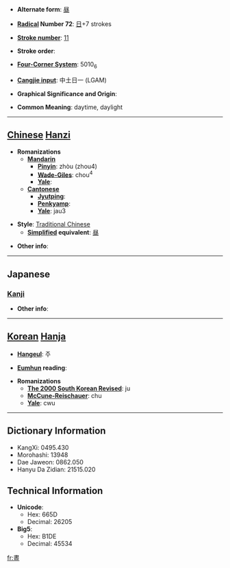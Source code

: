 * '''Alternate form''': [[昼]]

* '''[[Wiktionary:Chinese radical index| Radical]] Number 72''': [[Wiktionary:Chinese radical index 日|日]]+7 strokes

* '''[[Wiktionary:Chinese total strokes index|Stroke number]]''': [[Wiktionary:Chinese total strokes index 11|11]]

* '''Stroke order''': 

* '''[[Wiktionary:Chinese four corner index|Four-Corner System]]''': 5010<sub>6</sub>

* '''[[Wiktionary:Chinese Cangjie index|Cangjie input]]''': 中土日一 (LGAM)

* '''Graphical Significance and Origin''': 

* '''Common Meaning''': daytime, daylight

----

== [[Chinese]] [[Hanzi]] ==

* '''Romanizations'''
** '''[[Mandarin]]'''
*** '''[[Pinyin]]''': zhòu (zhou4)
*** '''[[Wade-Giles]]''': chou<sup>4</sup>
*** '''[[Yale]]''': 
** '''[[Cantonese]]'''
*** '''[[Jyutping]]''':
*** '''[[Penkyamp]]''': 
*** '''[[Yale]]''': jau3

* '''Style''': [[Traditional Chinese]] 
** '''[[Simplified Chinese|Simplified]] equivalent''': [[昼]]

* '''Other info''': 

----

==Japanese==
===[[Kanji]]===
{{kanji|on readings=[[ちゅう]] (chū)
|kun readings=[[ひる]] (hiru)
}}

* '''Other info''':  

----

== [[Korean]] [[Hanja]] ==

* '''[[Hangeul]]''': 주

* '''[[Eumhun]] reading''': 

* '''Romanizations'''
** '''[[The 2000 South Korean Revised Romanization|The 2000 South Korean Revised]]''': ju
** '''[[McCune-Reischauer]]''': chu
** '''[[Yale]]''': cwu

----

== Dictionary Information ==

* KangXi: 0495.430
* Morohashi: 13948
* Dae Jaweon: 0862.050
* Hanyu Da Zidian: 21515.020

== Technical Information ==

* '''Unicode''':
** Hex: 665D
** Decimal: 26205
* '''Big5''':
** Hex: B1DE
** Decimal: 45534

[[fr:晝]]